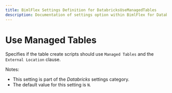 ```yaml
---
title: BimlFlex Settings Definition for DatabricksUseManagedTables
description: Documentation of settings option within BimlFlex for DatabricksUseManagedTables
---
```

<head>
  <meta name="varigenceProduct" content="BimlFlex"></meta>
  <meta name="varigenceArticleType" content="Reference"></meta>
</head>

# Use Managed Tables

Specifies if the table create scripts should use `Managed Tables` and the `External Location` clause.

Notes:

* This setting is part of the *Databricks* settings category.
* The default value for this setting is `N`.
